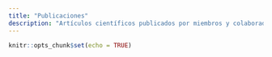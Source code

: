 ```yaml
---
title: "Publicaciones"
description: "Artículos científicos publicados por miembros y colaboradores"
---
```


```r
knitr::opts_chunk$set(echo = TRUE)
```

